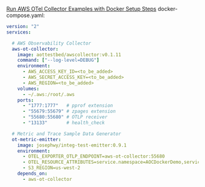 [Run AWS OTel Collector Examples with Docker Setup Steps](https://aws-otel.github.io/docs/setup/docker-images#steps) docker-compose.yaml:

```yaml
version: "2"
services:

  # AWS Observability Collector
  aws-ot-collector:
    image: aottestbed/awscollector:v0.1.11
    command: ["--log-level=DEBUG"]
    environment:
      - AWS_ACCESS_KEY_ID=<to_be_added>
      - AWS_SECRET_ACCESS_KEY=<to_be_added>
      - AWS_REGION=<to_be_added>
    volumes:
      - ~/.aws:/root/.aws
    ports:
      - "1777:1777"   # pprof extension
      - "55679:55679" # zpages extension
      - "55680:55680" # OTLP receiver
      - "13133"       # health_check

  # Metric and Trace Sample Data Generator
  ot-metric-emitter:
    image: josephwy/integ-test-emitter:0.9.1
    environment:
      - OTEL_EXPORTER_OTLP_ENDPOINT=aws-ot-collector:55680
      - OTEL_RESOURCE_ATTRIBUTES=service.namespace=AOCDockerDemo,service.name=AOCDockerDemoService
      - S3_REGION=us-west-2
    depends_on:
      - aws-ot-collector
```
